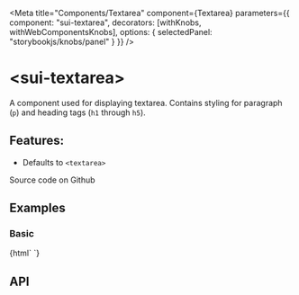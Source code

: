 

<Meta
  title="Components/Textarea"
  component={Textarea}
  parameters={{
    component: "sui-textarea",
    decorators: [withKnobs, withWebComponentsKnobs],
    options: { selectedPanel: "storybookjs/knobs/panel" }
  }}
/>

# &lt;sui-textarea&gt;

A component used for displaying textarea. Contains styling for paragraph (`p`) and heading tags (`h1` through `h5`).

## Features:

- Defaults to `<textarea>`

<sui-button bg="gray" p="2" href="#">Source code on Github</sui-button>

## Examples

### Basic

<Preview withToolbar>
  <Story name="Basic">
    {html`
      <sui-textarea placeholder="Comments and reviews"></sui-textarea>
    `}
  </Story>
</Preview>

## API

<Props of="sui-textarea" />
